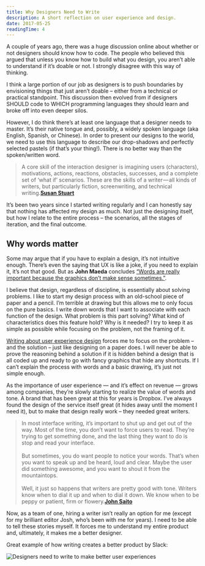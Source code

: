 ```yaml
---
title: Why Designers Need to Write
description: A short reflection on user experience and design.
date: 2017-05-25
readingTime: 4
---
```


A couple of years ago, there was a huge discussion online about whether or not designers should know how to code. The people who believed this argued that unless you know how to build what you design, you aren’t able to understand if it’s doable or not. I strongly disagree with this way of thinking.

I think a large portion of our job as designers is to push boundaries by envisioning things that just aren’t doable &#8211; either from a technical or practical standpoint. This discussion then evolved from if designers SHOULD code to WHICH programming languages they should learn and broke off into even deeper silos.

However, I do think there’s at least one language that a designer needs to master. It’s their native tongue and, possibly, a widely spoken language (aka English, Spanish, or Chinese). In order to present our designs to the world, we need to use this language to describe our drop-shadows and perfectly selected pastels (if that’s your thing!). There is no better way than the spoken/written word.

>A core skill of the interaction designer is imagining users (characters), motivations, actions, reactions, obstacles, successes, and a complete set of ‘what if’ scenarios. These are the skills of a writer — all kinds of writers, but particularly fiction, screenwriting, and technical writing.**<a href="https://blog.prototypr.io/why-creating-a-ux-is-like-writing-often-more-than-art-288efae9523e" target="_blank">Susan Stuart</a>**

It’s been two years since I started writing regularly and I can honestly say that nothing has affected my design as much. Not just the designing itself, but how I relate to the entire process &#8211; the scenarios, all the stages of iteration, and the final outcome.

## Why words matter

Some may argue that if you have to explain a design, it’s not intuitive enough. There’s even the saying that UX is like a joke, if you need to explain it, it’s not that good. But as **John Maeda** concludes <a href="https://www.fastcodesign.com/3068938/forget-coding-writing-is-the-new-unicorn-skill" target="_blank">“Words are really important because the graphics don’t make sense sometimes.”</a>.

I believe that design, regardless of discipline, is essentially about solving problems. I like to start my design process with an old-school piece of paper and a pencil. I’m terrible at drawing but this allows me to only focus on the pure basics. I write down words that I want to associate with each function of the design. What problem is this part solving? What kind of characteristics does this feature hold? Why is it needed? I try to keep it as simple as possible while focusing on the problem, not the framing of it.

<a href="https://antonsten.com/books/user-experiences-matter/" target="_blank">Writing about user experience design</a> forces me to focus on the problem &#8211; and the solution &#8211; just like designing on a paper does. I will never be able to prove the reasoning behind a solution if it is hidden behind a design that is all coded up and ready to go with fancy graphics that hide any shortcuts. If I can’t explain the process with words and a basic drawing, it’s just not simple enough.

As the importance of user experience &#8212; and it’s effect on revenue &#8212; grows among companies, they’re slowly starting to realize the value of words and tone. A brand that has been great at this for years is Dropbox. I’ve always found the design of the service itself great (it hides away until the moment I need it), but to make that design really work &#8211; they needed great writers.

>In most interface writing, it’s important to shut up and get out of the way. Most of the time, you don’t want to force users to read. They’re trying to get something done, and the last thing they want to do is stop and read your interface.<br /><br />But sometimes, you do want people to notice your words. That’s when you want to speak up and be heard, loud and clear. Maybe the user did something awesome, and you want to shout it from the mountaintops.<br /><br />Well, it just so happens that writers are pretty good with tone. Writers know when to dial it up and when to dial it down. We know when to be peppy or patient, firm or flowery.**<a href="https://medium.com/dropbox-design/why-your-design-team-should-hire-a-writer-24d55f1e2d4a" target="_blank">John Saito</a>**

Now, as a team of one, hiring a writer isn’t really an option for me (except for my brilliant editor Josh, who’s been with me for years). I need to be able to tell these stories myself. It forces me to understand my entire product and, ultimately, it makes me a better designer.

Great example of how writing creates a better product by Slack:

![Designers need to write to make better user experiences](1kfmKVXeoae-q61nW3WE7jw.png)